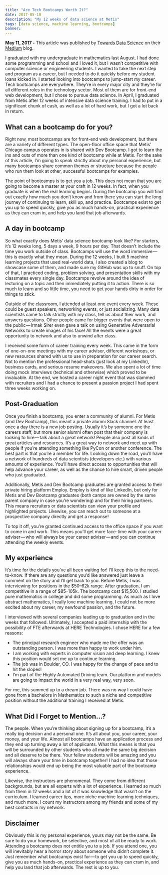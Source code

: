 ```yaml
---
title: "Are Tech Bootcamps Worth It?"
date: 2017-05-10
description: "My 12 weeks of data science at Metis"
tags: [data science, machine learning, bootcamps]
banner:
---
```

**May 11, 2017 -** This article was published by [Towards Data Science](https://towardsdatascience.com/arebootcampsworthit-b8eb4d28770d) on their [Medium](https://medium.com/) blog. 


I graduated with my undergraduate in mathematics last August. I had done some programming and school and I loved it, but I wasn’t competitive with computer science or engineering students. I wanted to take the next step and program as a career, but I needed to do it quickly before my student loans kicked in. I started looking into bootcamps to jump-start my career.
Tech bootcamps are everywhere. They’re in every major city and they’re for all different roles in the technology sector. Most of them are for front-end web development, but I chose to pursue data science. In April, I graduated from Metis after 12 weeks of intensive data science training. I had to put in a significant chunk of cash, as well as a lot of hard work, but I got a lot back in return.

## What can a bootcamp do for you?
Right now, most bootcamps are for front-end web development, but there are a variety of different types. The open-floor office space that Metis’ Chicago campus operates in is shared with Dev Bootcamp. I got to learn the ins and outs of more than one kind of bootcamp while at Metis. For the sake of this article, I’m going to speak strictly about my personal experience, but many bootcamps share common themes or structure because the people who run them look at other, successful bootcamps for examples.

The point of bootcamps is to get you a job. This does not mean that you are going to become a master at your craft in 12 weeks. In fact, when you graduate is when the real learning begins. During the bootcamp you will find out exactly how much you don’t know and from there you can start the long journey of continuing to learn, skill up, and practice. Bootcamps exist to get you up to speed quickly, give you as much hands-on, practical experience as they can cram in, and help you land that job afterwards.

## A day in bootcamp
So what exactly does Metis’ data science bootcamp look like? For starters, it’s 12 weeks long, 5 days a week, 9 hours per day. That doesn’t include the time you work outside of class. Bootcamps will use the word immersive — this is exactly what they mean. During the 12 weeks, I built 5 machine learning projects that used real-world data, I also created a blog to showcase some of them, and made sure my GitHub was up to snuff. On top of that, I practiced coding, problem solving, and presentation skills with my classmates every single day. Bootcamps revolve around the idea of lecturing on a topic and then immediately putting it to action. There is so much to learn and so little time, you need to get your hands dirty in order for things to stick.

Outside of the classroom, I attended at least one event every week. These could be guest speakers, networking events, or just socializing. Many data scientists came to talk strictly with my class, tell us about their work, and answers questions. Other people came for bigger events that were open to the public — Irmak Sirer even gave a talk on using Generative Adversarial Networks to create images of his face! All the events were a great opportunity to network and also to unwind after class.

I received some form of career training every week. This came in the form of one-on-one meetings with my career adviser, different workshops, or new resources shared with us to use in preparation for our career search. Not to mention the professional head-shots (just look at my LinkedIn), business cards, and serious resume makeovers. We also spent a lot of time doing mock interviews (technical and otherwise) which proved to be invaluable. At the end, we hosted a career night event that was slammed with recruiters and I had a chance to present a passion project I had spent three weeks working on.

## Post-Graduation
Once you finish a bootcamp, you enter a community of alumni. For Metis (and Dev Bootcamp), this meant a private alumni Slack channel. At least once a day there is a new job posting. Usually it’s by someone one the careers staff, but more senior alumni often post that their company is looking to hire — talk about a great network! People also post all kinds of great articles and resources. It’s a great way to network and meet up with people if you’re attending something like PyCon or another conference. The best part is that you’re a member for life. Looking down the road, you’ll have a network of hundreds of data scientists (developers etc.) with various amounts of experience. You’ll have direct access to opportunities that will help advance your career, as well as the chance to hire smart, driven people who just graduated.


Additionally, Metis and Dev Bootcamp graduates are granted access to their private hiring platform Employ. Employ is kind of like LinkedIn, but only for Metis and Dev Bootcamp graduates (both camps are owned by the same parent company in case you’re wondering) and for their hiring partners. This means recruiters or data scientists can view your profile and highlighted projects. Likewise, you can reach out to someone at a prospective company directly and get a response!

To top it off, you’re granted continued access to the office space if you want to come in and work. This means you’ll get more face-time with your career adviser — who will always be your career adviser — and you can continue attending the weekly events.

## My experience
It’s time for the details you’ve all been waiting for! I’ll keep this to the need-to-know. If there are any questions you’d like answered just leave a comment on the story and I’ll get back to you.
Before Metis, I was interviewing for positions in the $50–62k range. After graduation, I am competitive in a range of $85–105k. The bootcamp cost $15,500. I studied pure mathematics in college and did some programming. As much as I love abstract mathematics, I really love machine learning. I could not be more excited about my career, my newfound passion, and the future.

I interviewed with several companies leading up to graduation and in the weeks that followed. Ultimately, I accepted a paid internship with the possibility of FTE afterwards at HERE Technologies. I chose HERE for a few reasons:
* The principal research engineer who made me the offer was an outstanding person. I was more than happy to work under him.  
* I am working with experts in computer vision and deep learning. I knew this position would set me up to continue learning.
* The job was in Boulder, CO. I was happy for the change of pace and to hit the slopes!
* I’m part of the Highly Automated Driving team. Our platform and models are going to impact the world in a very real way, very soon.
 

For me, this summed up to a dream job. There was no way I could have gone from a bachelors in Mathematics to such a niche and competitive position without the additional training I received at Metis.

## What Did I Forget to Mention…?
The people. When you’re thinking about signing up for a bootcamp, it’s a really big decision and a personal one. It’s all about you, your career, your money, and your life. Almost all bootcamps have an application process and they end up turning away a lot of applicants. What this means is that you will be surrounded by other students who all made the same big decision and all deserve to be there. Your fellow students will be amazing and you will always share your time in bootcamp together! I had no idea that those relationships would end up being the most valuable part of the bootcamp experience.

Likewise, the instructors are phenomenal. They come from different backgrounds, but are all experts with a lot of experience. I learned so much from them in 12 weeks and a lot of it was knowledge that wasn’t on the curriculum. I learned career tips, more niche machine learning techniques, and much more. I count my instructors among my friends and some of my best contacts in my network.

## Disclaimer
Obviously this is my personal experience, yours may not be the same. Be sure to do your homework, be selective, and most of all be ready to work. Attending a bootcamp does not entitle you to a job. If you attend one, you will inevitably hear a horror story about someone who didn’t complete it. Just remember what bootcamps exist for — to get you up to speed quickly, give you as much hands-on, practical experience as they can cram in, and help you land that job afterwards. The rest is up to you.

